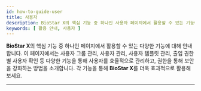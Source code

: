 ```yaml
---
id: how-to-guide-user
title: 사용자
description: BioStar X의 핵심 기능 중 하나인 사용자 페이지에서 활용할 수 있는 기능에 대해 안내합니다.
keywords: [ 활용 안내, 사용자 ]
---
```


**BioStar X**의 핵심 기능 중 하나인 <Cmd sid='common.header.user' /> 페이지에서 활용할 수 있는 다양한 기능에 대해 안내합니다. 이 페이지에서는 사용자 그룹 관리, 사용자 관리, 사용자 템플릿 관리, 출입 권한별 사용자 확인 등 다양한 기능을 통해 사용자를 효율적으로 관리하고, 권한을 통해 보안을 강화하는 방법을 소개합니다. 각 기능을 통해 **BioStar X**를 더욱 효과적으로 활용해 보세요.

---

<Overview />